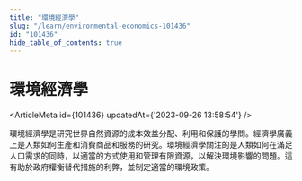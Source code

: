 ```yaml
---
title: "環境經濟學"
slug: "/learn/environmental-economics-101436"
id: "101436"
hide_table_of_contents: true
---
```



# 環境經濟學

<ArticleMeta id={101436} updatedAt={'2023-09-26 13:58:54'} />
<div className='border-solid border-b border-t-0 my-4 border-[var(--ifm-color-gray-300)]' />

環境經濟學是研究世界自然資源的成本效益分配、利用和保護的學問。經濟學廣義上是人類如何生產和消費商品和服務的研究。環境經濟學關注的是人類如何在滿足人口需求的同時，以適當的方式使用和管理有限資源，以解決環境影響的問題。這有助於政府權衡替代措施的利弊，並制定適當的環境政策。
